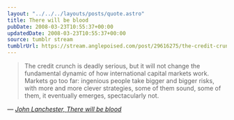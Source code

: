 ```yaml
---
layout: "../../../layouts/posts/quote.astro"
title: There will be blood
pubDate: 2008-03-23T10:55:37+00:00
updatedDate: 2008-03-23T10:55:37+00:00
source: tumblr stream
tumblrUrl: https://stream.anglepoised.com/post/29616275/the-credit-crunch-is-deadly-serious-but-it-will
---
```


> The credit crunch is deadly serious, but it will not change the fundamental dynamic of how international capital markets work. Markets go too far: ingenious people take bigger and bigger risks, with more and more clever strategies, some of them sound, some of them, it eventually emerges, spectacularly not.

— <cite>[John Lanchester, _There will be blood_](https://www.theguardian.com/business/2008/mar/22/creditcrunch.marketturmoil)</cite>
